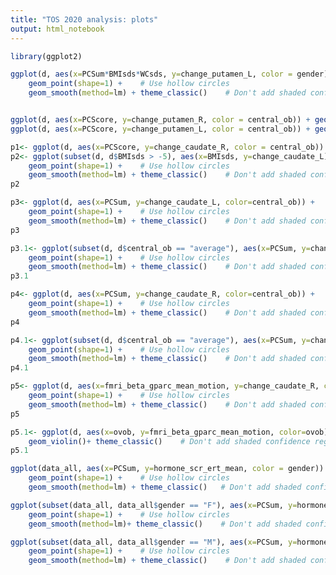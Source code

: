 ```yaml
---
title: "TOS 2020 analysis: plots"
output: html_notebook
---
```


```r
library(ggplot2)
```




```r
ggplot(d, aes(x=PCSum*BMIsds*WCsds, y=change_putamen_L, color = gender)) +
    geom_point(shape=1) +    # Use hollow circles
    geom_smooth(method=lm) + theme_classic()    # Don't add shaded confidence region


ggplot(d, aes(x=PCScore, y=change_putamen_R, color = central_ob)) + geom_violin() + theme_bw()
ggplot(d, aes(x=PCScore, y=change_putamen_L, color = central_ob)) + geom_violin() + theme_bw()
```


```r
p1<- ggplot(d, aes(x=PCScore, y=change_caudate_R, color = central_ob)) + geom_violin() + theme_bw()
p2<- ggplot(subset(d, d$BMIsds > -5), aes(x=BMIsds, y=change_caudate_L)) +
    geom_point(shape=1) +    # Use hollow circles
    geom_smooth(method=lm) + theme_classic()    # Don't add shaded confidence region
p2

p3<- ggplot(d, aes(x=PCSum, y=change_caudate_L, color=central_ob)) +
    geom_point(shape=1) +    # Use hollow circles
    geom_smooth(method=lm) + theme_classic()    # Don't add shaded confidence region
p3

p3.1<- ggplot(subset(d, d$central_ob == "average"), aes(x=PCSum, y=change_caudate_L, color=central_ob)) +
    geom_point(shape=1) +    # Use hollow circles
    geom_smooth(method=lm) + theme_classic()    # Don't add shaded confidence region
p3.1

p4<- ggplot(d, aes(x=PCSum, y=change_caudate_R, color=central_ob)) +
    geom_point(shape=1) +    # Use hollow circles
    geom_smooth(method=lm) + theme_classic()    # Don't add shaded confidence region
p4

p4.1<- ggplot(subset(d, d$central_ob == "average"), aes(x=PCSum, y=change_caudate_R, color=central_ob)) +
    geom_point(shape=1) +    # Use hollow circles
    geom_smooth(method=lm) + theme_classic()    # Don't add shaded confidence region
p4.1

p5<- ggplot(d, aes(x=fmri_beta_gparc_mean_motion, y=change_caudate_R, color=central_ob)) +
    geom_point(shape=1) +    # Use hollow circles
    geom_smooth(method=lm) + theme_classic()    # Don't add shaded confidence region
p5

p5.1<- ggplot(d, aes(x=ovob, y=fmri_beta_gparc_mean_motion, color=ovob)) +
    geom_violin()+ theme_classic()    # Don't add shaded confidence region
p5.1
```

```r

ggplot(data_all, aes(x=PCSum, y=hormone_scr_ert_mean, color = gender)) +
    geom_point(shape=1) +    # Use hollow circles
    geom_smooth(method=lm) + theme_classic()   # Don't add shaded confidence region

ggplot(subset(data_all, data_all$gender == "F"), aes(x=PCSum, y=hormone_scr_ert_mean, color = ovob)) +
    geom_point(shape=1) +    # Use hollow circles
    geom_smooth(method=lm)+ theme_classic()    # Don't add shaded confidence region

ggplot(subset(data_all, data_all$gender == "M"), aes(x=PCSum, y=hormone_scr_ert_mean, color = ovob)) +
    geom_point(shape=1) +    # Use hollow circles
    geom_smooth(method=lm) + theme_classic()    # Don't add shaded confidence region
```